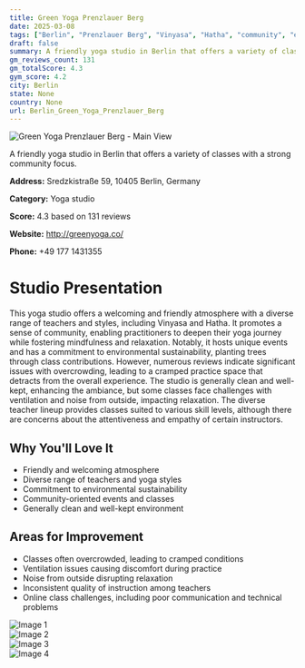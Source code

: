 ```yaml
---
title: Green Yoga Prenzlauer Berg
date: 2025-03-08
tags: ["Berlin", "Prenzlauer Berg", "Vinyasa", "Hatha", "community", "environmentally friendly", "Berlin"]  
draft: false
summary: A friendly yoga studio in Berlin that offers a variety of classes with a strong community focus.
gm_reviews_count: 131
gm_totalScore: 4.3
gym_score: 4.2
city: Berlin
state: None
country: None
url: Berlin_Green_Yoga_Prenzlauer_Berg
---
```


<div className="aspect-[16/9] relative my-8">
  <img 
    src="https://lh5.googleusercontent.com/p/AF1QipOqS_ZmkCEILBYccEfsn7HzPEZ5C3vCoh7rel9L=w1920-h1080-k-no"
    alt="Green Yoga Prenzlauer Berg - Main View"
    className="object-cover absolute inset-0 w-full h-full rounded-lg"
  />
</div>

A friendly yoga studio in Berlin that offers a variety of classes with a strong community focus.

**Address:** Sredzkistraße 59, 10405 Berlin, Germany

**Category:** Yoga studio

**Score:** 4.3 based on 131 reviews

**Website:** http://greenyoga.co/

**Phone:** +49 177 1431355

# Studio Presentation

This yoga studio offers a welcoming and friendly atmosphere with a diverse range of teachers and styles, including Vinyasa and Hatha. It promotes a sense of community, enabling practitioners to deepen their yoga journey while fostering mindfulness and relaxation. Notably, it hosts unique events and has a commitment to environmental sustainability, planting trees through class contributions. However, numerous reviews indicate significant issues with overcrowding, leading to a cramped practice space that detracts from the overall experience. The studio is generally clean and well-kept, enhancing the ambiance, but some classes face challenges with ventilation and noise from outside, impacting relaxation. The diverse teacher lineup provides classes suited to various skill levels, although there are concerns about the attentiveness and empathy of certain instructors.

## Why You'll Love It

- Friendly and welcoming atmosphere
- Diverse range of teachers and yoga styles
- Commitment to environmental sustainability
- Community-oriented events and classes
- Generally clean and well-kept environment

## Areas for Improvement

- Classes often overcrowded, leading to cramped conditions
- Ventilation issues causing discomfort during practice
- Noise from outside disrupting relaxation
- Inconsistent quality of instruction among teachers
- Online class challenges, including poor communication and technical problems

<div className="grid grid-cols-1 xl:grid-cols-2 gap-4 my-8">
<div className="aspect-[4/3] relative"><img src="https://lh5.googleusercontent.com/p/AF1QipOu6dJaaEfIhDkjp57fbBwZ9tge1m9BNDZ6jO7K=w1920-h1080-k-no" alt="Image 1" className="object-cover absolute inset-0 w-full h-full rounded-lg" /></div>
<div className="aspect-[4/3] relative"><img src="https://lh5.googleusercontent.com/p/AF1QipNiJd3L4cHUbdL5XPfMhAcXVp9GFVXOCkrIveSS=w1920-h1080-k-no" alt="Image 2" className="object-cover absolute inset-0 w-full h-full rounded-lg" /></div>
<div className="aspect-[4/3] relative"><img src="https://lh3.googleusercontent.com/gps-cs-s/AB5caB8H80osSkw5bifbWdPBcWqA4ZS7zGawGHXddBg9mic79CS5MXF5KTXpi-31OvK6V_yOwYHOn1wQpsDxM72nH2Z6uyONU5raafgNtYB0Pb8q_1KNiDZ2qyD8LGJC5E4fhB0ZNGU=w1920-h1080-k-no" alt="Image 3" className="object-cover absolute inset-0 w-full h-full rounded-lg" /></div>
<div className="aspect-[4/3] relative"><img src="https://lh3.googleusercontent.com/gps-cs-s/AB5caB8iAw3J4ZcBcErEaMlaPkgHUkpn0kgbrCOuq0gp5mRVq-xT6-Hq-gJ0Nsm8n6lGdDgh2-Sw97QppQ1eOSlAWFPS-CU4e5mQWYjAlTOx7FKCBkGfKXhmUNhztyKxNaVZwlP51qkk=w1920-h1080-k-no" alt="Image 4" className="object-cover absolute inset-0 w-full h-full rounded-lg" /></div>
</div>